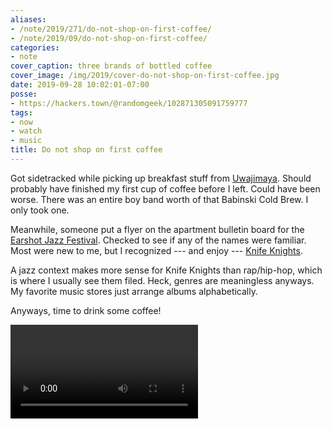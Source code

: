 ```yaml
---
aliases:
- /note/2019/271/do-not-shop-on-first-coffee/
- /note/2019/09/do-not-shop-on-first-coffee/
categories:
- note
cover_caption: three brands of bottled coffee
cover_image: /img/2019/cover-do-not-shop-on-first-coffee.jpg
date: 2019-09-28 10:02:01-07:00
posse:
- https://hackers.town/@randomgeek/102871305091759777
tags:
- now
- watch
- music
title: Do not shop on first coffee
---
```


Got sidetracked while picking up breakfast stuff from [Uwajimaya][]. Should probably have finished my first
cup of coffee before I left. Could have been worse. There was an entire boy band worth of that Babinski Cold
Brew. I only took one.

[Uwajimaya]: https://www.uwajimaya.com/

Meanwhile, someone put a flyer on the apartment bulletin board for the [Earshot Jazz Festival][]. Checked to
see if any of the names were familiar. Most were new to me, but I recognized  --- and enjoy --- [Knife Knights][].

A jazz context makes more sense for Knife Knights than rap/hip-hop, which is where I usually see them filed.
Heck, genres are meaningless anyways. My favorite music stores just arrange albums alphabetically.

[Earshot Jazz Festival]: https://www.earshot.org/2019-earshot-jazz-festival/
[Knife Knights]: https://knifeknights.bandcamp.com/

Anyways, time to drink some coffee!

<Video id="D58GhmNzZ10" />
